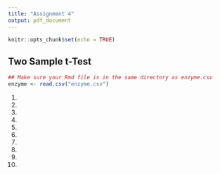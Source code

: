 ```yaml
---
title: "Assignment 4"
output: pdf_document
---
```


```r
knitr::opts_chunk$set(echo = TRUE)
```

## Two Sample t-Test


```r
## Make sure your Rmd file is in the same directory as enzyme.csv
enzyme <- read.csv("enzyme.csv")
```


1.

2. 

3. 

4. 

5. 

6. 

7. 

8. 

9. 

10. 
